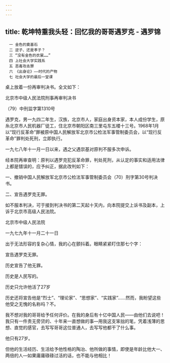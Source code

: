 ```yaml
---
---
---
```

title: 乾坤特重我头轻：回忆我的哥哥遇罗克 - 遇罗锦
---


```
　一 金色的奠基石
　二 逆子、还是孝子？
　三 “没有金色的衣裳……”
　四 上社会大学实践系
　五 恶毒攻击罪
　六 《出身论》——时代的产物
　七 社会大学的最后一堂课
```

桌上放着一份再审判决书。全文如下：

北京市中级人民法院刑事再审判决书

（79）中刑监字第1310号

遇罗克，男一九四二年生，汉族，北京市人，家庭出身资本家，本人成份学生，原糸北京市人民机器厂徒工，住北京市朝阳区南三里屯东五楼十三号。1968年1月以“现行反革命”罪被原中国人民解放军北京市公检法军事管制委员会，以“现行反革命”罪判处死刑，立即执行。

一九七八年十一月一日以来，遇之父遇崇基对原判不服多次申诉。

经本院再审查明：原判以遇罗克犯反革命罪，判处死刑，从认定的事实和适用法律上都是镨误的，应予纠正，据此改判如下：

一、撤销中国人民解放军北京市公检法军事管制委员会（70）刑字第30号判决书。

二、宣告遇罗克无罪。

如不服本判决，可于接到判决书的第二天起十天内，向本院提交上诉书及副本，上诉于北京市高级人民法院。

北京市中级人民法院

一九七九年十一月二十一日



出于无法形容的复杂心情，我的心在颤抖着。眼睛紧紧盯住那七个字：

宣告遇罗克无罪。

历史宣告了他无罪。

历史是人民写的。

历史只允许他活了27岁

历史还将宣告他是“烈士”、“理论家”、“思想家”、“实践家”……然而，我盼望这些他受之无愧的名称吗？不。

我不想对我的哥哥给予任何评价。在我的身后有十亿中国人民——由他们去说吧！我只有一件责无旁贷的、十年来一直想做的事—用我这支笨拙的笔，凭着浅薄的思想、直觉的感官，去写写哥哥这位普通人，去写写他都干了什么事。

他只有27岁。

但他的生活经历、生活给予他性格的陶冶、他所做的事情，即使是年龄比他大一、两倍的人—如果庸庸碌碌过活的话，也不能与他相比！